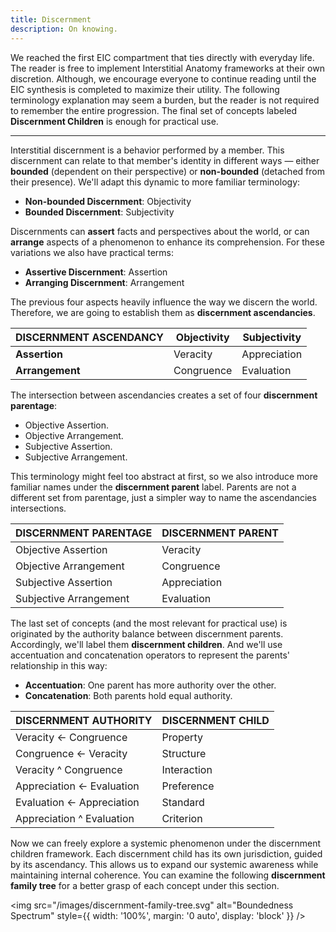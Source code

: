 ```yaml
---
title: Discernment
description: On knowing.
---
```


We reached the first EIC compartment that ties directly with everyday life. The reader is free to implement Interstitial Anatomy frameworks at their own discretion. Although, we encourage everyone to continue reading until the EIC synthesis is completed to maximize their utility. The following terminology explanation may seem a burden, but the reader is not required to remember the entire progression. The final set of concepts labeled **Discernment Children** is enough for practical use.

---

Interstitial discernment is a behavior performed by a member. This discernment can relate to that member's identity in different ways — either **bounded** (dependent on their perspective) or **non-bounded** (detached from their presence). We'll adapt this dynamic to more familiar terminology:

- **Non-bounded Discernment**: Objectivity
- **Bounded Discernment**: Subjectivity

Discernments can **assert** facts and perspectives about the world, or can **arrange** aspects of a phenomenon to enhance its comprehension. For these variations we also have practical terms:

- **Assertive Discernment**: Assertion
- **Arranging Discernment**: Arrangement

The previous four aspects heavily influence the way we discern the world. Therefore, we are going to establish them as **discernment ascendancies**. 

| **DISCERNMENT ASCENDANCY** | **Objectivity** | **Subjectivity** |
|---|---|---|
| **Assertion** | Veracity | Appreciation | 
| **Arrangement** | Congruence | Evaluation |

The intersection between ascendancies creates a set of four **discernment parentage**:
- Objective Assertion. 
- Objective Arrangement.
- Subjective Assertion.
- Subjective Arrangement.

This terminology might feel too abstract at first, so we also introduce more familiar names under the **discernment parent** label. Parents are not a different set from parentage, just a simpler way to name the ascendancies intersections.

| **DISCERNMENT PARENTAGE** | **DISCERNMENT PARENT** |
|---|---|
| Objective Assertion | Veracity |
| Objective Arrangement | Congruence |
| Subjective Assertion | Appreciation |
| Subjective Arrangement | Evaluation |

The last set of concepts (and the most relevant for practical use) is originated by the authority balance between discernment parents. Accordingly, we'll label them **discernment children**. And we'll use accentuation and concatenation operators to represent the parents' relationship in this way:
- **Accentuation**: One parent has more authority over the other.
- **Concatenation**: Both parents hold equal authority.

| **DISCERNMENT AUTHORITY** | **DISCERNMENT CHILD** |
|---|---|
| Veracity ← Congruence | Property |
| Congruence ← Veracity | Structure |
| Veracity ^ Congruence | Interaction |
| Appreciation ← Evaluation | Preference |
| Evaluation ← Appreciation | Standard |
| Appreciation ^ Evaluation | Criterion |

Now we can freely explore a systemic phenomenon under the discernment children framework. Each discernment child has its own jurisdiction, guided by its ascendancy. This allows us to expand our systemic awareness while maintaining internal coherence. You can examine the following **discernment family tree** for a better grasp of each concept under this section.


<img 
  src="/images/discernment-family-tree.svg" 
  alt="Boundedness Spectrum" 
  style={{ width: '100%', margin: '0 auto', display: 'block' }} 
/>